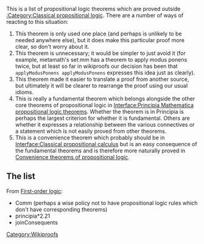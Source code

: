 {{header
 | notes = This page lists theorems which are theorems of propositional logic but which are proved outside [[:Category:Classical propositional logic]] (that is, they aren't listed in [[Interface:Classical propositional calculus]]).
}}
This is a list of propositional logic theorems which are proved outside [[:Category:Classical propositional logic]]. There are a number of ways of reacting to this situation:

# This theorem is only used one place (and perhaps is unlikely to be needed anywhere else), but it does make this particular proof more clear, so don't worry about it.
# This theorem is unnecessary; it would be simpler to just avoid it (for example, metamath's set.mm has a theorem to apply modus ponens twice, but at least so far in wikiproofs our decision has been that <code>applyModusPonens applyModusPonens</code> expresses this idea just as clearly).
# This theorem made it easier to translate a proof from another source, but ultimately it will be clearer to rearrange the proof using our usual idioms.
# This is really a fundamental theorem which belongs alongside the other core theorems of propositional logic in [[Interface:Principia Mathematica propositional logic theorems]]. Whether the theorem is in Principia is perhaps the largest criterion for whether it is fundamental. Others are whether it expresses a relationship between the various connectives or a statement which is not easily proved from other theorems.
# This is a convenience theorem which probably should be in [[Interface:Classical propositional calculus]] but is an easy consequence of the fundamental theorems and is therefore more naturally proved in [[Convenience theorems of propositional logic]].

==The list==

From [[First-order logic]]:

* Comm (perhaps a wise policy not to have propositional logic rules which don't have corresponding theorems)
* principia*2.21
* joinConsequents

[[Category:Wikiproofs]]

